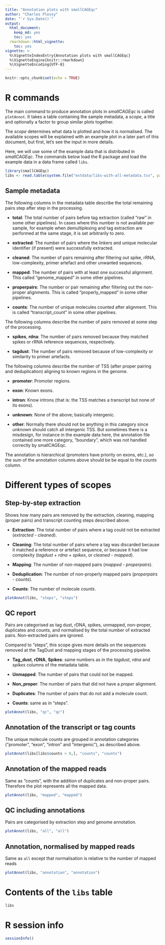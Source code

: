 ```yaml
---
title: "Annotation plots with smallCAGEqc"
author: "Charles Plessy"
date: "`r Sys.Date()`"
output:
  html_document: 
    keep_md: yes
    toc: yes
  rmarkdown::html_vignette:
    toc: yes
vignette: >
  %\VignetteIndexEntry{Annotation plots with smallCAGEqc}
  %\VignetteEngine{knitr::rmarkdown}
  %\VignetteEncoding{UTF-8}
---
```


```r
knitr::opts_chunk$set(echo = TRUE)
```

R commands
==========

The main command to produce annotation plots in _smallCAGEqc_ is called
`plotAnnot`.  It takes a table containing the sample metadata, a _scope_,
a title and optionally a factor to group similar plots together.

The _scope_ determines what data is plotted and how it is normalised.
The available scopes will be explained with an example plot in a later part
of this document, but first, let's see the input in more details.

Here, we will use some of the example data that is distributed in _smallCAGEqc_.
The commands below load the R package and load the example data in a data frame
called `libs`.

```r
library(smallCAGEqc)
libs <- read.table(system.file("extdata/libs-with-all-metadata.tsv", package="smallCAGEqc"))
```


Sample metadata
---------------

The following columns in the metadata table describe the total remaining pairs
step after step in the processing.

 - **total**: The total number of pairs before tag extraction (called "raw" in
   some other pipelines). In cases where this number is not available per sample,
   for example when demultiplexing and tag extraction are performed at the same
   stage, it is set arbitrarily to zero.

 - **extracted**: The number of pairs where the linkers and unique molecular
   identifier (if present) were successfully extracted. 
   
 - **cleaned**: The number of pairs remaining after filtering out spike, rRNA,
   low-complexity, primer artefact and other unwanted sequences.
   
 - **mapped**: The number of pairs with at least one successful alignment. This
   called "genome_mapped" in some other pipelines.
 
 - **properpairs**: The number or pair remaining after filtering out the
   non-proper alignments.  This is called "properly_mapped" in some other
   pipelines.
 
 - **counts**: The number of unique molecules counted after alignment.  This is
   called "transcript_count" in some other pipelines.
 
The following columns describe the number of pairs removed at some step of
the processing.

 - **spikes**, **rdna**: The number of pairs removed because they matched
   spikes or rRNA reference sequences, respectively.
  
 - **tagdust**: The number of pairs removed because of low-complexity or
   similarity to primer artefacts.
   
The following columns describe the number of TSS (after proper pairing and
deduplication) aligning to known regions in the genome.

 - **promoter**: Promoter regions.
 
 - **exon**: Known exons.
 
 - **intron**: Know introns (that is: the TSS matches a transcript but none of
   its exons).
   
 - **unknown**: None of the above; basically intergenic.
 
 - **other**: Normally there should not be anything in this category since
   _unknown_ should catch all intergenic TSS.  But sometimes there is a
   misdesign, for instance in the example data here, the annotation file
   contained one more category, "boundary", which was not handled correctly
   by smallCAGEqc.
   
The annotation is hierarchical (promoters have priority on exons, etc.), so
the sum of the annotation columns above should be be equal to the _counts_
column.


Different types of scopes
=========================

Step-by-step extraction
-----------------------

Shows how many pairs are removed by the extraction, cleaning, mapping
(proper pairs) and transcript counting steps described above.

 - **Extraction**: The total number of pairs where a tag could not be extracted
   (_extracted_ - _cleaned_).
   
 - **Cleaning**: The total number of pairs where a tag was discarded because
   it matched a reference or artefact sequence, or because it had low complexity
   (_tagdust_ + _rdna_ + _spikes_, or _cleaned_ - _mapped_).
   
 - **Mapping**: The number of non-mapped pairs (_mapped_ - _properpairs_).
 
 - **Deduplication**: The number of non-properly mapped pairs (_properpairs_ -
   _counts_).
 
 - **Counts**: The number of molecule _counts_.
 

```r
plotAnnot(libs, "steps", "steps")
```

QC report
---------

Pairs are categorised as tag dust, rDNA, spikes, unmapped, non-proper,
duplicates and counts, and normalised by the total number of extracted pairs.
Non-extracted pairs are ignored.

Compared to "steps", this scope gives more details on the sequences removed
at the TagDust and mapping stages of the processing pipeline.

 - **Tag_dust**, **rDNA**, **Spikes**: same numbers as in the _tagdust_, _rdna_
   and _spikes_ columns of the metadata table.
   
 - **Unmapped**: The number of pairs that could not be mapped.
 
 - **Non_proper**: The number of pairs that did not have a _proper_ alignment.

 - **Duplicates**: The number of pairs that do not add a molecule count.
 
 - **Counts**: same as in "steps".


```r
plotAnnot(libs, "qc", "qc")
```


Annotation of the transcript or tag counts
------------------------------------------

The unique molecule counts are grouped in annotation categories
("promoter", "exon", "intron" and "intergenic"), as described above.

```r
plotAnnot(libs[libs$counts > 0,], "counts", "counts")
```


Annotation of the mapped reads
------------------------------

Same as "counts", with the addition of duplicates and non-proper pairs.
Therefore the plot represents all the mapped data.

```r
plotAnnot(libs, "mapped", "mapped")
```


QC including annotations
------------------------

Pairs are categorised by extraction step and genome annotation.

```r
plotAnnot(libs, "all", "all")
```


Annotation, normalised by mapped reads
--------------------------------------

Same as `all` except that normalisation is relative to the number of mapped reads

```r
plotAnnot(libs, "annotation", "annotation")
```


Contents of the `libs` table
============================

```r
libs
```

R session info
==============

```r
sessionInfo()
```
